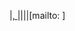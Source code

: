|[[User:{{{1}}}{{{2}}}|{{{5}}}{{{2}}}, {{{1}}}{{{5}}}]]||{{{5}}}{{{3}}}{{{5}}}||{{{5}}}[mailto:{{{4}}} {{{4}}}{{{5}}}]